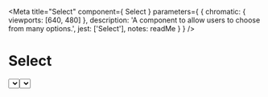 
<Meta
  title="Select"
  component={ Select }
  parameters={ {
    chromatic: { viewports: [640, 480] },
    description: 'A component to allow users to choose from many options.',
    jest: ['Select'],
    notes: readMe
  } }
/>

# Select

<Preview withToolbar>
  <Story name="Select">
    <Select
      label="Sort by"
      name="sort"
      options={[
        { value: 'published', label: 'Recently published' },
        { value: 'updated', label: 'Recently updated', selected: true },
        { value: 'views', label: 'Most views' },
        { value: 'comments', label: 'Most comments' }
      ]}
    />
  </Story>
</Preview>

<Props of={ Select } />


## When to use this component

The select component should only be used as a last resort in public-facing services because research shows that some users find selects very difficult to use.


## How it works

The select component allows users to choose an option from a long list. Before using the select component, try asking users questions which will allow you to present them with fewer options.

Asking questions means you’re less likely to need to use the select component, and can consider using a different solution, such as radios.

<Preview>
  <Story name="Standard">
    <Select
      label="Sort by"
      name="sort"
      options={[
        { value: 'published', label: 'Recently published' },
        { value: 'updated', label: 'Recently updated', selected: true },
        { value: 'views', label: 'Most views' },
        { value: 'comments', label: 'Most comments' }
      ]}
    />
  </Story>
</Preview>